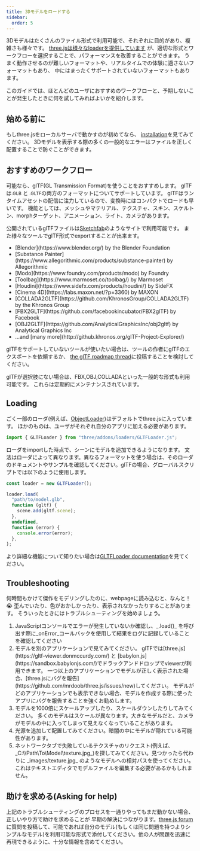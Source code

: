 ```yaml
---
title: 3Dモデルをロードする
sidebar:
  order: 5
---
```


3Dモデルはたくさんのファイル形式で利用可能で、それぞれに目的があり、複雑さも様々です。
[
three.jsは様々なloaderを提供しています](https://github.com/mrdoob/three.js/tree/dev/examples/jsm/loaders)
が、適切な形式とワークフローを選択することで、パフォーマンスを改善することができます。
うまく動作させるのが難しいフォーマットや、リアルタイムでの体験に適さないフォーマットもあり、
中にはまったくサポートされていないフォーマットもあります。

このガイドでは、ほとんどのユーザにおすすめのワークフローと、予期しないことが発生したときに何を試してみればよいかを紹介します。

## 始める前に

もしthree.jsをローカルサーバで動かすのが初めてなら、
[ installation](/manual/introduction/Installation)を見てみてください。
3Dモデルを表示する際の多くの一般的なエラーはファイルを正しく配置することで防ぐことができます。

## おすすめのワークフロー

可能なら、glTF(GL Transmission Format)を使うことをおすすめします。
glTFは<small>.GLB</small> と <small>.GLTF</small>の両方のフォーマットについてサポートしています。
glTFはランタイムアセットの配信に注力しているので、変換時にはコンパクトでロードも早いです。
機能としては、メッシュやマテリアル、テクスチャ、スキン、スケルトン、morphターゲット、アニメーション、ライト、カメラがあります。

公開されているglTFファイルは[Sketchfab](https://sketchfab.com/models?features=downloadable&sort_by=-likeCount&type=models)のようなサイトで利用可能です。
また様々なツールでglTF形式でexportすることが出来ます。

<ul>
  <li>[Blender](https://www.blender.org/) by the Blender Foundation</li>
  <li>
    [Substance
    Painter](https://www.allegorithmic.com/products/substance-painter) by
    Allegorithmic
  </li>
  <li>[Modo](https://www.foundry.com/products/modo) by Foundry</li>
  <li>[Toolbag](https://www.marmoset.co/toolbag/) by Marmoset</li>
  <li>[Houdini](https://www.sidefx.com/products/houdini/) by SideFX</li>
  <li>[Cinema 4D](https://labs.maxon.net/?p=3360) by MAXON</li>
  <li>
    [COLLADA2GLTF](https://github.com/KhronosGroup/COLLADA2GLTF) by the Khronos
    Group
  </li>
  <li>[FBX2GLTF](https://github.com/facebookincubator/FBX2glTF) by Facebook</li>
  <li>
    [OBJ2GLTF](https://github.com/AnalyticalGraphicsInc/obj2gltf) by Analytical
    Graphics Inc
  </li>
  <li>
    &hellip;and [many more](http://github.khronos.org/glTF-Project-Explorer/)
  </li>
</ul>

glTFをサポートしていないツールが使いたい場合は、ツールの作者にglTFのエクスポートを依頼するか、
[the glTF roadmap
thread](https://github.com/KhronosGroup/glTF/issues/1051)に投稿することを検討してください。

glTFが選択肢にない場合は、FBX,OBJ,COLLADAといった一般的な形式も利用可能です。
これらは定期的にメンテナンスされています。

## Loading

ごく一部のローダ(例えば、[ObjectLoader](api/loaders/ObjectLoader))はデフォルトでthree.jsに入っています。
ほかのものは、ユーザがそれぞれ自分のアプリに加える必要があります。

```javascript
import { GLTFLoader } from "three/addons/loaders/GLTFLoader.js";
```

ローダをimportした時点で、シーンにモデルを追加できるようになります。
文法はローダによって異なります。異なるフォーマットを使う場合は、そのローダのドキュメントやサンプルを確認してください。glTFの場合、グローバルスクリプトでは以下のように使用します。

```javascript
const loader = new GLTFLoader();

loader.load(
  "path/to/model.glb",
  function (gltf) {
    scene.add(gltf.scene);
  },
  undefined,
  function (error) {
    console.error(error);
  },
);
```

より詳細な機能について知りたい場合は[GLTFLoader documentation](examples/loaders/GLTFLoader)を見てください。

## Troubleshooting

何時間もかけて傑作をモデリングしたのに、webpageに読み込むと、なんと！😭
歪んでいたり、色がおかしかったり、表示されなかったりすることがあります。
そういったときにはトラブルシューティングを始めましょう。

<ol>
<li>
JavaScriptコンソールでエラーが発生していないか確認し、_.load()_ を呼び出す際に_onError_コールバックを使用して結果をログに記録していることを確認してください

</li>
<li>
モデルを別のアプリケーションで見てみてください。
glTFでは[three.js](https://gltf-viewer.donmccurdy.com/) と
[babylon.js](https://sandbox.babylonjs.com/)でドラックアンドドロップでviewerが利用できます。
一つ以上のアプリケーションでモデルが正しく表示された場合、[three.jsにバグを報告](https://github.com/mrdoob/three.js/issues/new)してください。
モデルがどのアプリケーションでも表示できない場合、モデルを作成する際に使ったアプリにバグを報告することを強くお勧めします。
</li>
<li>
モデルを1000倍にスケールアップしたり、スケールダウンしたりしてみてください。
多くのモデルはスケールが異なります。大きなモデルだと、カメラがモデルの中に入ってしまって見えなくなっていることがあります。
</li>
<li>
光源を追加して配置してみてください。暗闇の中にモデルが隠れている可能性があります。
</li>
<li>
ネットワークタブで失敗しているテクスチャのリクエスト(例えば、_C:\\Path\To\Model\texture.jpg_)を探してみてください。見つかったら代わりに _images/texture.jpg_
のようなモデルへの相対パスを使ってください。
これはテキストエディタでモデルファイルを編集する必要があるかもしれません。
</li>
</ol>

## 助けを求める(Asking for help)

上記のトラブルシューティングのプロセスを一通りやってもまだ動かない場合、正しいやり方で助けを求めることが
早期の解決につながります。[three.js forum](https://discourse.threejs.org/)に質問を投稿して、可能であれば自分のモデル(もしくは同じ問題を持つよりシンプルなモデル)を利用可能な形式で添付してください。他の人が問題を迅速に再現できるように、十分な情報を含めてください。
